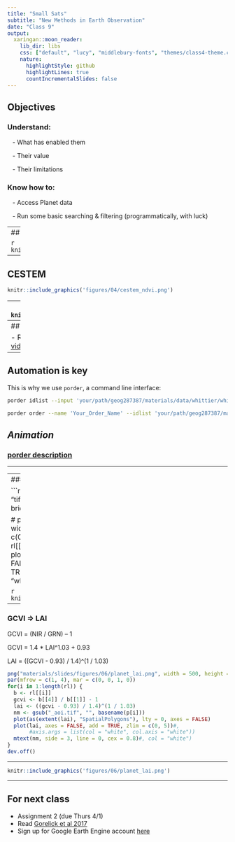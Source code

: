 ```yaml
---
title: "Small Sats"
subtitle: "New Methods in Earth Observation"
date: "Class 9"
output:
  xaringan::moon_reader:
    lib_dir: libs
    css: ["default", "lucy", "middlebury-fonts", "themes/class4-theme.css"]
    nature:
      highlightStyle: github
      highlightLines: true
      countIncrementalSlides: false
---
```


## Objectives
### Understand: 
&nbsp;&nbsp; - What has enabled them

&nbsp;&nbsp; - Their value

&nbsp;&nbsp; - Their limitations

### Know how to:
&nbsp;&nbsp; - Access Planet data

&nbsp;&nbsp; - Run some basic searching & filtering (programmatically, with luck)

---
## CESTEM

```r
knitr::include_graphics('figures/04/cestem_schematic.png')
```

---

## CESTEM
```r
knitr::include_graphics('figures/04/cestem_ndvi.png')
```

---
## CESTEM
```r
knitr::include_graphics('figures/04/cestem_lai.png')
```
---
## CESTEM Reading

- Read [Houborg et al ](https://www.sciencedirect.com/science/article/pii/S0034425718300786?casa_token=fiE3Ptm-aqEAAAAA:OiL_U2AFZbJYa39sE3aSPQ29M4_fZCYAxp0T3-tZgZxzaapaJeRv4x8bonPd4IKC6TYP4QsG7w) focus on Intro/Discussion
- Watch [video](https://www.youtube.com/watch?v=qCwAqWCGnI8) (start at 13:00 )

---

## Automation is key

This is why we use `porder`, a command line interface:
```bash
porder idlist --input 'your/path/geog287387/materials/data/whittier/whittier_aoi.geojson' --start '2019-08-01' --end '2019-08-31' --item 'PSScene4Band' --asset 'analytic_sr' --outfile 'your/path/geog287387/materials/data/planet/whittier_0108_31082019.csv' --overlap '100' --filters 'range:view_angle:-3:3' 'range:clear_percent:55:100' 'string:ground_control:True' 'string:quality_category:standard' 
```
```bash
porder order --name 'Your_Order_Name' --idlist 'your/path/geog287387/materials/data/planet/whittier_0108_31082019.csv' --item "PSScene4Band" --asset "analytic_sr"
```

*Animation*
---

### [porder description](https://samapriyaroy.medium.com/order-up-using-and-building-with-planet-s-new-ordersv2-api-ba2fe14eac8e)

---


---
### A look at our Planet results

```r
library(raster)
p <- dir("materials/data/06", pattern = "tif", full.names = TRUE)
rl <- lapply(p, function(x) {
  b <- brick(x)
  b / cellStats(b, max)
})

# plot
png("materials/slides/figures/06/planet_clips.png", width = 500, height = 150)
par(mfrow = c(1, 4), mar = c(0, 0, 1, 0), bg = "transparent")
for(i in 1:length(rl)) {
  b <- rl[[i]]
  nm <- gsub("_aoi.tif", "", basename(p[i]))
  plot(as(extent(b), "SpatialPolygons"), lty = 0, axes = FALSE)
  plotRGB(b[[1:3]], axes = FALSE, scale = 1, add = TRUE)
  mtext(nm, side = 3, line = 0, cex = 0.8, col = "white")
}
dev.off()
```

```r
knitr::include_graphics('figures/06/planet_clips.png')
```

---

### GCVI => LAI

GCVI = (NIR / GRN) – 1

GCVI = 1.4 * LAI^1.03 + 0.93

LAI = ((GCVI - 0.93) / 1.4)^(1 / 1.03)

```r
png("materials/slides/figures/06/planet_lai.png", width = 500, height = 150)
par(mfrow = c(1, 4), mar = c(0, 0, 1, 0))
for(i in 1:length(rl)) {
  b <- rl[[i]]
  gcvi <- b[[4]] / b[[1]] - 1
  lai <- ((gcvi - 0.93) / 1.4)^(1 / 1.03)
  nm <- gsub("_aoi.tif", "", basename(p[i]))
  plot(as(extent(lai), "SpatialPolygons"), lty = 0, axes = FALSE)
  plot(lai, axes = FALSE, add = TRUE, zlim = c(0, 5))#, 
       #axis.args = list(col = "white", col.axis = "white"))
  mtext(nm, side = 3, line = 0, cex = 0.8)#, col = "white")
}
dev.off()
```

---

```r
knitr::include_graphics('figures/06/planet_lai.png')
```

---
## For next class

- Assignment 2 (due Thurs 4/1)
- Read [Gorelick et al 2017](https://doi.org/10.1016/j.rse.2017.06.031)
- Sign up for Google Earth Engine account [here](https://code.earthengine.google.com/)
